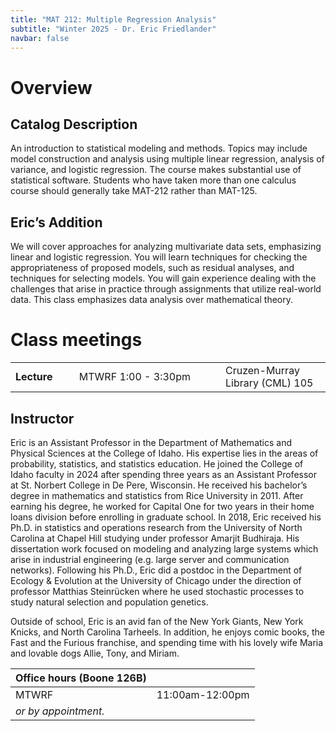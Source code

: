 ```yaml
---
title: "MAT 212: Multiple Regression Analysis"
subtitle: "Winter 2025 - Dr. Eric Friedlander"
navbar: false
---
```


# Overview

## Catalog Description
An introduction to statistical modeling and methods. Topics may include model construction and analysis using multiple linear regression, analysis of variance, and logistic regression. The course makes substantial use of statistical software. Students who have taken more than one calculus course should generally take MAT-212 rather than MAT-125.

## Eric's Addition
We will cover approaches for analyzing multivariate data sets, emphasizing linear and logistic regression. You will learn techniques for checking the appropriateness of proposed models, such as residual analyses, and techniques for selecting models. You will gain experience dealing with the challenges that arise in practice through assignments that utilize real-world data. This class emphasizes data analysis over mathematical theory.

# Class meetings

|             |                             |                     |
|-------------|-----------------------------|---------------------|
| **Lecture** | MTWRF 1:00 - 3:30pm | Cruzen-Murray Library (CML) 105            |

## Instructor

Eric is an Assistant Professor in the Department of Mathematics and Physical Sciences at the College of Idaho. His expertise lies in the areas of probability, statistics, and statistics education. He joined the College of Idaho faculty in 2024 after spending three years as an Assistant Professor at St. Norbert College in De Pere, Wisconsin. He received his bachelor’s degree in mathematics and statistics from Rice University in 2011. After earning his degree, he worked for Capital One for two years in their home loans division before enrolling in graduate school. In 2018, Eric received his Ph.D. in statistics and operations research from the University of North Carolina at Chapel Hill studying under professor Amarjit Budhiraja. His dissertation work focused on modeling and analyzing large systems which arise in industrial engineering (e.g. large server and communication networks). Following his Ph.D., Eric did a postdoc in the Department of Ecology & Evolution at the University of Chicago under the direction of professor Matthias Steinrücken where he used stochastic processes to study natural selection and population genetics. 

Outside of school, Eric is an avid fan of the New York Giants, New York Knicks, and North Carolina Tarheels. In addition, he enjoys comic books, the Fast and the Furious franchise, and spending time with his lovely wife Maria and lovable dogs Allie, Tony, and Miriam.

| Office hours (Boone 126B) | |
|----------------------|---------------|
| MTWRF | 11:00am-12:00pm |
| *or by appointment.* |               |

